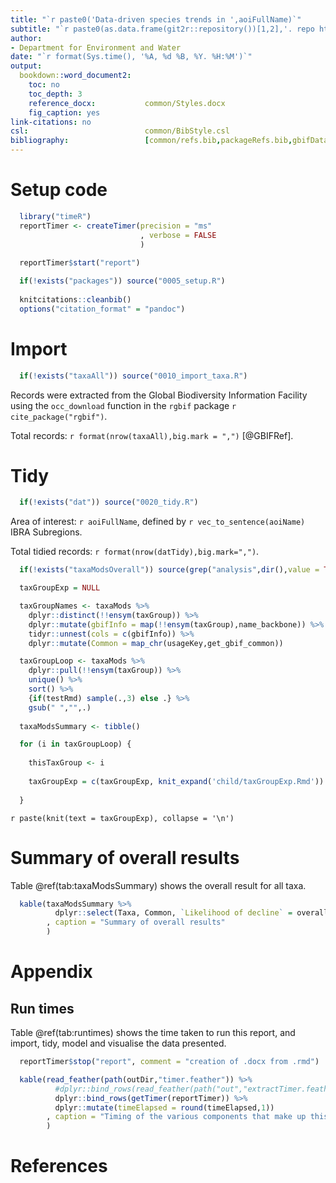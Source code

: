 ```yaml
---
title: "`r paste0('Data-driven species trends in ',aoiFullName)`"
subtitle: "`r paste0(as.data.frame(git2r::repository())[1,2],'. repo https://github.com/Acanthiza/SppTrends/commit/',substr(as.data.frame(git2r::repository())[1,1],1,7))`"
author:
- Department for Environment and Water
date: "`r format(Sys.time(), '%A, %d %B, %Y. %H:%M')`"
output:
  bookdown::word_document2:
    toc: no
    toc_depth: 3
    reference_docx:           common/Styles.docx
    fig_caption: yes
link-citations: no
csl:                          common/BibStyle.csl
bibliography:                 [common/refs.bib,packageRefs.bib,gbifDataRef.bib]
---
```



# Setup code

```r

  library("timeR")
  reportTimer <- createTimer(precision = "ms"
                             , verbose = FALSE
                             )
  
  reportTimer$start("report")

  if(!exists("packages")) source("0005_setup.R")
  
  knitcitations::cleanbib()
  options("citation_format" = "pandoc")

```

# Import

```r

  if(!exists("taxaAll")) source("0010_import_taxa.R")

```

Records were extracted from the Global Biodiversity Information Facility using the `occ_download` function in the `rgbif` package `r cite_package("rgbif")`.

Total records: `r format(nrow(taxaAll),big.mark = ",")` [@GBIFRef].


# Tidy

```r

  if(!exists("dat")) source("0020_tidy.R")

```

Area of interest: `r aoiFullName`, defined by `r vec_to_sentence(aoiName)` IBRA Subregions.

Total tidied records: `r format(nrow(datTidy),big.mark=",")`.

```r

  if(!exists("taxaModsOverall")) source(grep("analysis",dir(),value = TRUE))

```

```r

  taxGroupExp = NULL

  taxGroupNames <- taxaMods %>%
    dplyr::distinct(!!ensym(taxGroup)) %>%
    dplyr::mutate(gbifInfo = map(!!ensym(taxGroup),name_backbone)) %>%
    tidyr::unnest(cols = c(gbifInfo)) %>%
    dplyr::mutate(Common = map_chr(usageKey,get_gbif_common))

  taxGroupLoop <- taxaMods %>%
    dplyr::pull(!!ensym(taxGroup)) %>%
    unique() %>%
    sort() %>%
    {if(testRmd) sample(.,3) else .} %>%
    gsub(" ","",.)
    
  taxaModsSummary <- tibble()

  for (i in taxGroupLoop) {
    
    thisTaxGroup <- i
    
    taxGroupExp = c(taxGroupExp, knit_expand('child/taxGroupExp.Rmd'))
    
  }

```

`r paste(knit(text = taxGroupExp), collapse = '\n')`

# Summary of overall results

Table \@ref(tab:taxaModsSummary) shows the overall result for all taxa.

```r

  kable(taxaModsSummary %>%
          dplyr::select(Taxa, Common, `Likelihood of decline` = overall)
        , caption = "Summary of overall results"
        )

```

# Appendix

## Run times

Table \@ref(tab:runtimes) shows the time taken to run this report, and import, tidy, model and visualise the data presented.

```r

  reportTimer$stop("report", comment = "creation of .docx from .rmd")

  kable(read_feather(path(outDir,"timer.feather")) %>%
          #dplyr::bind_rows(read_feather(path("out","extractTimer.feather"))) %>%
          dplyr::bind_rows(getTimer(reportTimer)) %>%
          dplyr::mutate(timeElapsed = round(timeElapsed,1))
        , caption = "Timing of the various components that make up this report"
        )

```

# References
